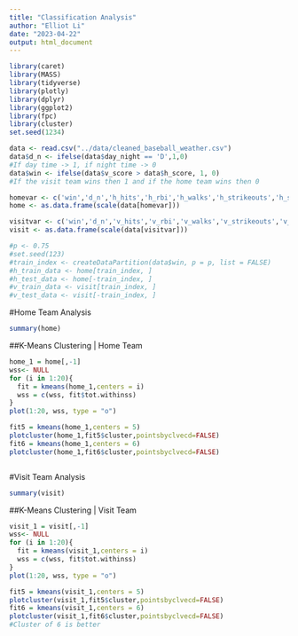 ```yaml
---
title: "Classification Analysis"
author: "Elliot Li"
date: "2023-04-22"
output: html_document
---
```

```r
library(caret)
library(MASS)
library(tidyverse)
library(plotly)
library(dplyr)
library(ggplot2)
library(fpc)
library(cluster)
set.seed(1234)
```

```r
data <- read.csv("../data/cleaned_baseball_weather.csv")
data$d_n <- ifelse(data$day_night == 'D',1,0)
#If day time -> 1, if night time -> 0
data$win <- ifelse(data$v_score > data$h_score, 1, 0)
#If the visit team wins then 1 and if the home team wins then 0

homevar <- c('win','d_n','h_hits','h_rbi','h_walks','h_strikeouts','h_stolen_bases','AWND','PRCP','TMAX','TMIN','WDF2','WDF5','WSF2','WSF5')
home <- as.data.frame(scale(data[homevar]))

visitvar <- c('win','d_n','v_hits','v_rbi','v_walks','v_strikeouts','v_stolen_bases','AWND','PRCP','TMAX','TMIN','WDF2','WDF5','WSF2','WSF5')
visit <- as.data.frame(scale(data[visitvar]))

#p <- 0.75
#set.seed(123)
#train_index <- createDataPartition(data$win, p = p, list = FALSE)
#h_train_data <- home[train_index, ]
#h_test_data <- home[-train_index, ]
#v_train_data <- visit[train_index, ]
#v_test_data <- visit[-train_index, ]
```

#Home Team Analysis
```r
summary(home)
```
##K-Means Clustering | Home Team
```r
home_1 = home[,-1]
wss<- NULL
for (i in 1:20){
  fit = kmeans(home_1,centers = i)
  wss = c(wss, fit$tot.withinss)
}
plot(1:20, wss, type = "o")
```
```r
fit5 = kmeans(home_1,centers = 5)
plotcluster(home_1,fit5$cluster,pointsbyclvecd=FALSE)
fit6 = kmeans(home_1,centers = 6)
plotcluster(home_1,fit6$cluster,pointsbyclvecd=FALSE)
```
```r
```

#Visit Team Analysis
```r
summary(visit)
```
##K-Means Clustering | Visit Team
```r
visit_1 = visit[,-1]
wss<- NULL
for (i in 1:20){
  fit = kmeans(visit_1,centers = i)
  wss = c(wss, fit$tot.withinss)
}
plot(1:20, wss, type = "o")
```
```r
fit5 = kmeans(visit_1,centers = 5)
plotcluster(visit_1,fit5$cluster,pointsbyclvecd=FALSE)
fit6 = kmeans(visit_1,centers = 6)
plotcluster(visit_1,fit6$cluster,pointsbyclvecd=FALSE)
#Cluster of 6 is better
```














